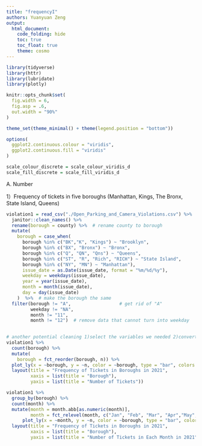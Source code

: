 ```yaml
---
title: "frequencyI"
authors: Yuanyuan Zeng
output: 
  html_document:
    code_folding: hide
    toc: true
    toc_float: true
    theme: cosmo
---
```

```r

library(tidyverse)
library(httr)
library(lubridate)
library(plotly)

knitr::opts_chunk$set(
  fig.width = 6,
  fig.asp = .6,
  out.width = "90%"
)

theme_set(theme_minimal() + theme(legend.position = "bottom"))

options(
  ggplot2.continuous.colour = "viridis",
  ggplot2.continuous.fill = "viridis"
)

scale_colour_discrete = scale_colour_viridis_d
scale_fill_discrete = scale_fill_viridis_d

```

A. Number

1）Frequency of tickets in five boroughs (Manhattan, Kings, The Bronx, State Island, Queens)
```r
violation1 = read_csv("./Open_Parking_and_Camera_Violations.csv") %>% 
  janitor::clean_names() %>%
  rename(borough = county) %>%  # rename county to borough
  mutate(
    borough = case_when(
      borough %in% c("BK","K", "Kings") ~ "Brooklyn",
      borough %in% c("BX", "Bronx") ~ "Bronx",
      borough %in% c("Q", "QN", "Qns") ~ "Queens",
      borough %in% c("ST", "R", "Rich", "RICH") ~ "State Island",
      borough %in% c("NY", "MN") ~ "Manhattan"),
      issue_date = as.Date(issue_date, format = "%m/%d/%y"),
      weekday = weekdays(issue_date),
      year = year(issue_date),
      month = month(issue_date),
      day = day(issue_date)
    )  %>%  # make the borough the same 
  filter(borough != "A",                  # get rid of "A"
         weekday != "NA",
         month != "11",
         month != "12")  # remove data that cannot turn into weekday

  
# another potential cleaning 1)select the variables we needed 2)convert the mon into character ?
violation1 %>% 
  count(borough) %>% 
  mutate(
    borough = fct_reorder(borough, n)) %>% 
  plot_ly(x = ~borough, y = ~n, color = ~borough, type = "bar", colors = "viridis") %>% 
  layout(title = "Frequency of Tickets in Boroughs in 2021",
         xaxis = list(title = "Borough"),
         yaxis = list(title = "Number of Tickets"))

violation1 %>% 
  group_by(borough) %>%
  count(month) %>% 
  mutate(month = month.abb[as.numeric(month)],
         month = fct_relevel(month, c("Jan", "Feb", "Mar", "Apr","May","Jun", "Jul", "Aug", "Sep", "Oct"))) %>% 
      plot_ly(x = ~month, y = ~n, color = ~borough, type = "bar", colors = "viridis")%>%
  layout(title = "Frequency of Tickets in Boroughs in 2021",
         xaxis = list(title = "Borough"),
         yaxis = list(title = "Number of Tickets in Each Month in 2021"))


```

